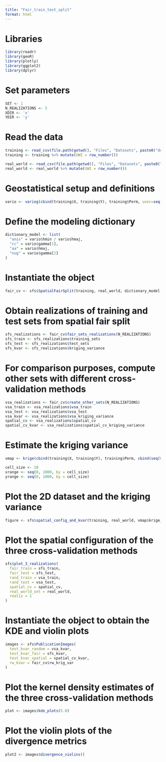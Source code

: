 ```yaml
---
title: "Fair_train_test_split"
format: html
---
```


# Libraries
```r
library(readr)
library(geoR)
library(plotly)
library(ggplot2)
library(dplyr)
```


# Set parameters
```r
SET <- 1
N_REALIZATIONS <- 5
XDIR <- 'x'
YDIR <- 'y'
```


# Read the data
```r
training <- read_csv(file.path(getwd(), "Files", "Datasets", paste0("demo", SET, "_train.csv")), col_types = cols(X = col_double(), Y = col_double()))
training <- training %>% mutate(UWI = row_number())

real_world <- read_csv(file.path(getwd(), "Files", "Datasets", paste0("demo", SET, "_rw.csv")), col_types = cols(X = col_double(), Y = col_double()))
real_world <- real_world %>% mutate(UWI = row_number())
```


# Geostatistical setup and definitions
```r
vario <- variog(cbind(training$X, training$Y), training$Perm, uvec=seq(0, 1000, 10), max.dist=100)
```


# Define the modeling dictionary
```r
dictionary_model <- list(
  "anis" = vario$hmin / vario$hmaj,
  "cc" = vario$gamma[1],
  "aa" = vario$hmaj,
  "nug" = vario$gamma[2]
)
```


# Instantiate the object
```r
fair_cv <- sfs$SpatialFairSplit(training, real_world, dictionary_model, xdir=XDIR, ydir=YDIR, test_size=0.05)
```



# Obtain realizations of training and test sets from spatial fair split
```r
sfs_realizations <- fair_cv$fair_sets_realizations(N_REALIZATIONS)
sfs_train <- sfs_realizations$training_sets
sfs_test <- sfs_realizations$test_sets
sfs_kvar <- sfs_realizations$kriging_variance
```


# For comparison purposes, compute other sets with different cross-validation methods
```r
vsa_realizations <- fair_cv$create_other_sets(N_REALIZATIONS)
vsa_train <- vsa_realizations$vsa_train
vsa_test <- vsa_realizations$vsa_test
vsa_kvar <- vsa_realizations$vsa_kriging_variance
spatial_cv <- vsa_realizations$spatial_cv
spatial_cv_kvar <- vsa_realizations$spatial_cv_kriging_variance
```


# Estimate the kriging variance
```r
vmap <- krige(cbind(training$X, training$Y), training$Perm, cbind(seq(0, 1000, 10), seq(0, 1000, 10)), model = vario)

cell_size <- 10
xrange <- seq(0, 1000, by = cell_size)
yrange <- seq(0, 1000, by = cell_size)
```


# Plot the 2D dataset and the kriging variance
```r
figure <- sfs$spatial_config_and_kvar(training, real_world, vmap$krige_output$predict, xrange, yrange)
```


# Plot the spatial configuration of the three cross-validation methods
```r
sfs$plot_3_realizations(
  fair_train = sfs_train,
  fair_test = sfs_test,
  rand_train = vsa_train,
  rand_test = vsa_test,
  spatial_cv = spatial_cv,
  real_world_set = real_world,
  realiz = 1
)
```


# Instantiate the object to obtain the KDE and violin plots
```r
images <- sfs$PublicationImages(
  test_kvar_random = vsa_kvar,
  test_kvar_fair = sfs_kvar,
  test_kvar_spatial = spatial_cv_kvar,
  rw_kvar = fair_cv$rw_krig_var
)
```


# Plot the kernel density estimates of the three cross-validation methods
```r
plot <- images$kde_plots(5.0)
```


# Plot the violin plots of the divergence metrics
```r
plot2 <- images$divergence_violins()
```


